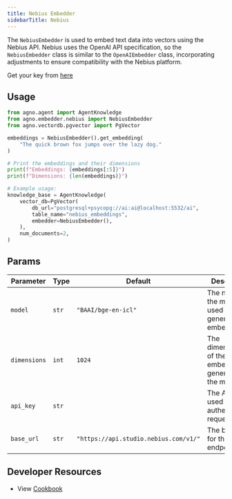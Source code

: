 ```yaml
---
title: Nebius Embedder
sidebarTitle: Nebius
---
```


The `NebiusEmbedder` is used to embed text data into vectors using the Nebius API. Nebius uses the OpenAI API specification, so the `NebiusEmbedder` class is similar to the `OpenAIEmbedder` class, incorporating adjustments to ensure compatibility with the Nebius platform.

Get your key from [here](https://studio.nebius.com/?modals=create-api-key)

## Usage

```python
from agno.agent import AgentKnowledge
from agno.embedder.nebius import NebiusEmbedder
from agno.vectordb.pgvector import PgVector

embeddings = NebiusEmbedder().get_embedding(
    "The quick brown fox jumps over the lazy dog."
)

# Print the embeddings and their dimensions
print(f"Embeddings: {embeddings[:5]}")
print(f"Dimensions: {len(embeddings)}")

# Example usage:
knowledge_base = AgentKnowledge(
    vector_db=PgVector(
        db_url="postgresql+psycopg://ai:ai@localhost:5532/ai",
        table_name="nebius_embeddings",
        embedder=NebiusEmbedder(),
    ),
    num_documents=2,
)
```

## Params

| Parameter    | Type  | Default                                  | Description                                                  |
| ------------ | ----- | ---------------------------------------- | ------------------------------------------------------------ |
| `model`      | `str` | `"BAAI/bge-en-icl"`                      | The name of the model used for generating embeddings.        |
| `dimensions` | `int` | `1024`                                   | The dimensionality of the embeddings generated by the model. |
| `api_key`    | `str` |                                          | The API key used for authenticating requests.                |
| `base_url`   | `str` | `"https://api.studio.nebius.com/v1/"`    | The base URL for the API endpoint.                           |

## Developer Resources
- View [Cookbook](https://github.com/agno-agi/agno/blob/main/cookbook/agent_concepts/knowledge/embedders/nebius_embedder.py)

